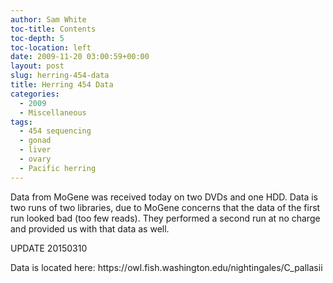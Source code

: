 ```yaml
---
author: Sam White
toc-title: Contents
toc-depth: 5
toc-location: left
date: 2009-11-20 03:00:59+00:00
layout: post
slug: herring-454-data
title: Herring 454 Data
categories:
  - 2009
  - Miscellaneous
tags:
  - 454 sequencing
  - gonad
  - liver
  - ovary
  - Pacific herring
---
```


Data from MoGene was received today on two DVDs and one HDD. Data is two runs of two libraries, due to MoGene concerns that the data of the first run looked bad (too few reads). They performed a second run at no charge and provided us with that data as well.



UPDATE 20150310

Data is located here: https://owl.fish.washington.edu/nightingales/C_pallasii
